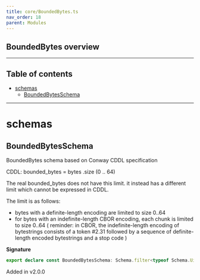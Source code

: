 ```yaml
---
title: core/BoundedBytes.ts
nav_order: 18
parent: Modules
---
```


## BoundedBytes overview

---

<h2 className="text-delta">Table of contents</h2>

- [schemas](#schemas)
  - [BoundedBytesSchema](#boundedbytesschema)

---

# schemas

## BoundedBytesSchema

BoundedBytes schema based on Conway CDDL specification

CDDL: bounded_bytes = bytes .size (0 .. 64)

The real bounded_bytes does not have this limit. it instead has
a different limit which cannot be expressed in CDDL.

The limit is as follows:

- bytes with a definite-length encoding are limited to size 0..64
- for bytes with an indefinite-length CBOR encoding, each chunk is
  limited to size 0..64
  ( reminder: in CBOR, the indefinite-length encoding of
  bytestrings consists of a token #2.31 followed by a sequence
  of definite-length encoded bytestrings and a stop code )

**Signature**

```ts
export declare const BoundedBytesSchema: Schema.filter<typeof Schema.Uint8ArrayFromSelf>
```

Added in v2.0.0
